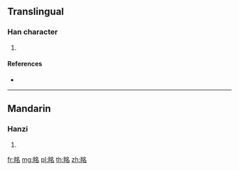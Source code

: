 {{character info/new}}
==Translingual==

===Han character===
{{Han char|rn=109|rad=目|as=06|sn=11|four=67062|canj=BUNIR}}

# {{defn|Han|sort=目06}}

====References====
* {{Han ref|kx=0806.400|dkj=23306|dj=1222.150|hdz=42487.020|uh=7733|ud=30515|bh=D6AE|bd=54958}}

----

==Mandarin==

===Hanzi===
{{cmn-hanzi|pin=[[míng]] ([[ming2]]), [[mǐng]] ([[ming3]])|wg=ming<sup>2</sup>, ming<sup>3</sup>}}

# {{defn|lang=cmn|sort=目06}}

[[fr:眳]]
[[mg:眳]]
[[pl:眳]]
[[th:眳]]
[[zh:眳]]